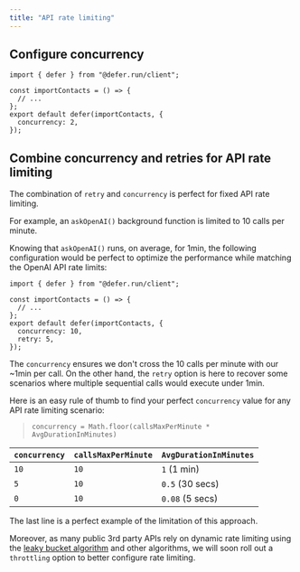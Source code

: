 ```yaml
---
title: "API rate limiting"
---
```


## Configure concurrency

```tsx defer/importContacts.ts
import { defer } from "@defer.run/client";

const importContacts = () => {
  // ...
};
export default defer(importContacts, {
  concurrency: 2,
});
```

## Combine concurrency and retries for API rate limiting

The combination of `retry` and `concurrency` is perfect for fixed API rate limiting.

For example, an `askOpenAI()` background function is limited to 10 calls per minute.

Knowing that `askOpenAI()` runs, on average, for 1min, the following configuration would be perfect to optimize the performance while
matching the OpenAI API rate limits:

```tsx defer/importContacts.ts
import { defer } from "@defer.run/client";

const importContacts = () => {
  // ...
};
export default defer(importContacts, {
  concurrency: 10,
  retry: 5,
});
```

The `concurrency` ensures we don't cross the 10 calls per minute with our ~1min per call.
On the other hand, the `retry` option is here to recover some scenarios where multiple sequential calls would execute under 1min.

Here is an easy rule of thumb to find your perfect `concurrency` value for any API rate limiting scenario:

> `concurrency = Math.floor(callsMaxPerMinute * AvgDurationInMinutes)`

| `concurrency` | `callsMaxPerMinute` | `AvgDurationInMinutes` |
| ------------- | ------------------- | ---------------------- |
| `10`          | `10`                | `1` (1 min)            |
| `5`           | `10`                | `0.5` (30 secs)        |
| `0`           | `10`                | `0.08` (5 secs)        |

The last line is a perfect example of the limitation of this approach.

Moreover, as many public 3rd party APIs rely on dynamic rate limiting
using the [leaky bucket algorithm](https://en.wikipedia.org/wiki/Leaky_bucket) and other algorithms,
we will soon roll out a `throttling` option to better configure rate limiting.

